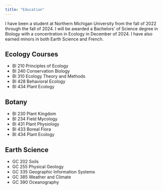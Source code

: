 ```yaml
---
title: "Education"
---
```


I have been a student at Northern Michigan University from the fall of 2022 through the fall of 2024. I will be awarded a Bachelors' of Science degree in Biology with a concentration in Ecology in December of 2024. I have also earned minors in both Earth Science and French.

## Ecology Courses

-   BI 210 Principles of Ecology
-   BI 240 Conservation Biology
-   BI 310 Ecology Theory and Methods
-   BI 428 Behavioral Ecology
-   BI 434 Plant Ecology

## Botany

-   BI 230 Plant Kingdom
-   BI 234 Field Mycology
-   BI 431 Plant Physiology
-   BI 433 Boreal Flora
-   BI 434 Plant Ecology

## Earth Science

-   GC 202 Soils
-   GC 255 Physical Geology
-   GC 335 Geographic Information Systems
-   GC 385 Weather and Climate
-   GC 390 Oceanography
